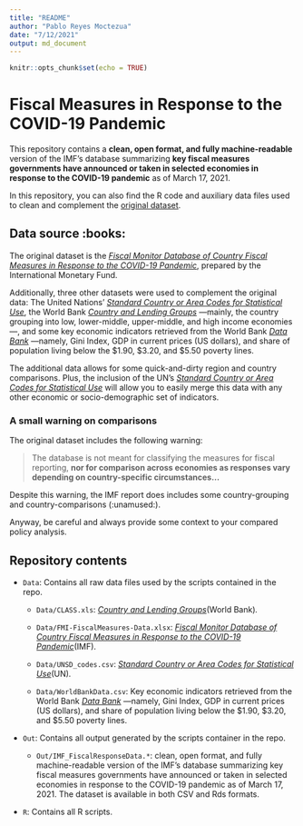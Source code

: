 ```yaml
---
title: "README"
author: "Pablo Reyes Moctezua"
date: "7/12/2021"
output: md_document
---
```


```r
knitr::opts_chunk$set(echo = TRUE)
```

# Fiscal Measures in Response to the COVID-19 Pandemic

This repository contains a **clean, open format, and fully machine-readable** version of the IMF's database summarizing **key fiscal measures governments have announced or taken in selected economies in response to the COVID-19 pandemic** as of March 17, 2021.

In this repository, you can also find the R code and auxiliary data files used to clean and complement the [original dataset](https://www.imf.org/en/Topics/imf-and-covid19/Fiscal-Policies-Database-in-Response-to-COVID-19).

## Data source :books:

The original dataset is the [*Fiscal Monitor Database of Country Fiscal Measures in Response to the COVID-19 Pandemic*](https://www.imf.org/en/Topics/imf-and-covid19/Fiscal-Policies-Database-in-Response-to-COVID-19), prepared by the International Monetary Fund.

Additionally, three other datasets were used to complement the original data: The United Nations' [*Standard Country or Area Codes for Statistical Use*](https://unstats.un.org/unsd/methodology/m49/), the World Bank [*Country and Lending Groups*](https://datahelpdesk.worldbank.org/knowledgebase/articles/906519-world-bank-country-and-lending-groups) ---mainly, the country grouping into low, lower-middle, upper-middle, and high income economies---, and some key economic indicators retrieved from the World Bank [*Data Bank*](https://databank.bancomundial.org/) ---namely, Gini Index, GDP in current prices (US dollars), and share of population living below the $1.90, $3.20, and $5.50 poverty lines.

The additional data allows for some quick-and-dirty region and country comparisons. Plus, the inclusion of the UN's [*Standard Country or Area Codes for Statistical Use*](https://unstats.un.org/unsd/methodology/m49/) will allow you to easily merge this data with any other economic or socio-demographic set of indicators.

### A small warning on comparisons

The original dataset includes the following warning:

> The database is not meant for classifying the measures for fiscal reporting, **nor for comparison across economies as responses vary depending on country-specific circumstances...**

Despite this warning, the IMF report does includes some country-grouping and country-comparisons (:unamused:).

Anyway, be careful and always provide some context to your compared policy analysis.

## Repository contents

-   `Data`: Contains all raw data files used by the scripts contained in the repo.

    -   `Data/CLASS.xls`: [*Country and Lending Groups*](https://datahelpdesk.worldbank.org/knowledgebase/articles/906519-world-bank-country-and-lending-groups)(World Bank)*.*

    -   `Data/FMI-FiscalMeasures-Data.xlsx`: [*Fiscal Monitor Database of Country Fiscal Measures in Response to the COVID-19 Pandemic*](https://www.imf.org/en/Topics/imf-and-covid19/Fiscal-Policies-Database-in-Response-to-COVID-19)(IMF).

    -   `Data/UNSD_codes.csv`: [*Standard Country or Area Codes for Statistical Use*](https://unstats.un.org/unsd/methodology/m49/)(UN)*.*

    -   `Data/WorldBankData.csv`: Key economic indicators retrieved from the World Bank [*Data Bank*](https://databank.bancomundial.org/) ---namely, Gini Index, GDP in current prices (US dollars), and share of population living below the $1.90, $3.20, and $5.50 poverty lines.

-   `Out`: Contains all output generated by the scripts container in the repo.

    -   `Out/IMF_FiscalResponseData.*`: clean, open format, and fully machine-readable version of the IMF's database summarizing key fiscal measures governments have announced or taken in selected economies in response to the COVID-19 pandemic as of March 17, 2021. The dataset is available in both CSV and Rds formats.

-   `R`: Contains all R scripts.
